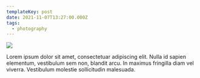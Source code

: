 ```yaml
---
templateKey: post
date: 2021-11-07T13:27:00.000Z
tags:
  - photography
---
```

![](../../static/assets/20211107-IMG_0179.jpg)

Lorem ipsum dolor sit amet, consectetuar adipiscing elit. Nulla id sapien elementum, vestibulum sem non, blandit arcu. In maximus fringilla diam vel viverra. Vestibulum molestie sollicitudin malesuada.
